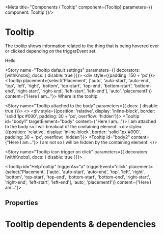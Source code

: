 
<Meta title="Components / Tooltip" component={Tooltip} parameters={{ component: Tooltip }}/>

# Tooltip

The tooltip shows information related to the thing that is being hovered over or clicked depending on the triggerEvent set.

<Preview>
    <Tooltip triggerAs="span" id="tooltip1" content="World">
        Hello
    </Tooltip>
</Preview>

<Story name="Tooltip default settings" parameters={{ decorators: [withKnobs],  docs: { disable: true  }}}>
    <div style={{padding: 150 + 'px'}}>
    <Tooltip placement={select('Placement', ['auto', 'auto-start', 'auto-end', 'top', 'left', 'right', 'bottom', 'top-start', 'top-end', 'bottom-start', 'bottom-end', 'right-start', 'right-end', 'left-start', 'left-end'], 'auto', 'placement1')} content={"Here I am..."}>
        Where is the tooltip
    </Tooltip>
    </div>
</Story>


<Story name="Tooltip attached to the body" parameters={{ docs: { disable: true }}}>
   <>
    <div style={{position: 'relative', display: 'inline-block', border: 'solid 1px #000', padding: 30 + 'px', overflow: 'hidden'}}>
        <Tooltip id="body1" targetElement="body" content={"Here I am..."}>
           I am attached to the body so I will breakout of the containing element.
        </Tooltip>
    </div>
     <div style={{position: 'relative', display: 'inline-block', border: 'solid 1px #000', padding: 30 + 'px', overflow: 'hidden'}}>
        <Tooltip id="body2" content={"Here I am..."}>
           I am not so I will be hidden by the containing element.
        </Tooltip>
    </div>
    </>
</Story>

<Story name="Tooltip icon trigger on click" parameters={{ decorators: [withKnobs],  docs: { disable: true  }}}>
    <div>
    <Tooltip id="HelpTooltip" triggerAs="a" triggerEvent="click" placement={select('Placement', ['auto', 'auto-start', 'auto-end', 'top', 'left', 'right', 'bottom', 'top-start', 'top-end', 'bottom-start', 'bottom-end', 'right-start', 'right-end', 'left-start', 'left-end'], 'auto', 'placement1')} content={"Here I am..."}>
       <Icon aria-label="Help" icon="question-circle" />
    </Tooltip>
    </div>
</Story>

## Properties

<Props of={Tooltip} />

# Tooltip dependents & dependencies
<DependenciesTable titleDependencies='Dependencies' titleDependents='Dependents' of={Tooltip} />
